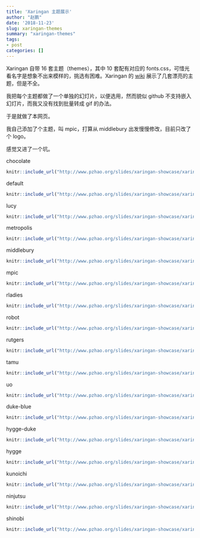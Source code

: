 ```yaml
---
title: 'Xaringan 主题展示'
author: "赵鹏"
date: '2018-11-23'
slug: xaringan-themes
summary: "xaringan-themes"
tags:
- post
categories: []
---
```


Xaringan 自带 16 套主题（themes），其中 10 套配有对应的 fonts.css，可惜光看名字是想象不出来模样的，挑选有困难。Xaringan 的 [wiki](https://github.com/yihui/xaringan/wiki/Themes) 展示了几套漂亮的主题，但是不全。

我把每个主题都做了一个单独的幻灯片，以便选用，然而貌似 github 不支持嵌入幻灯片，而我又没有找到批量转成 gif 的办法。

于是就做了本网页。

我自己添加了个主题，叫 mpic，打算从 middlebury 出发慢慢修改，目前只改了个 logo。

感觉又进了一个坑。


chocolate

```r
knitr::include_url("http://www.pzhao.org/slides/xaringan-showcase/xaringan-theme-chocolate/xaringan-theme-chocolate")
```

default

```r
knitr::include_url("http://www.pzhao.org/slides/xaringan-showcase/xaringan-theme-default/xaringan-theme-default")
```

lucy

```r
knitr::include_url("http://www.pzhao.org/slides/xaringan-showcase/xaringan-theme-lucy/xaringan-theme-lucy")
```

metropolis

```r
knitr::include_url("http://www.pzhao.org/slides/xaringan-showcase/xaringan-theme-metropolis/xaringan-theme-metropolis")
```

middlebury

```r
knitr::include_url("http://www.pzhao.org/slides/xaringan-showcase/xaringan-theme-middlebury/xaringan-theme-middlebury")
```

mpic

```r
knitr::include_url("http://www.pzhao.org/slides/xaringan-showcase/xaringan-theme-mpic/xaringan-theme-mpic")
```

rladies

```r
knitr::include_url("http://www.pzhao.org/slides/xaringan-showcase/xaringan-theme-rladies/xaringan-theme-rladies")
```

robot

```r
knitr::include_url("http://www.pzhao.org/slides/xaringan-showcase/xaringan-theme-robot/xaringan-theme-robot")
```

rutgers

```r
knitr::include_url("http://www.pzhao.org/slides/xaringan-showcase/xaringan-theme-rutgers/xaringan-theme-rutgers")
```

tamu

```r
knitr::include_url("http://www.pzhao.org/slides/xaringan-showcase/xaringan-theme-tamu/xaringan-theme-tamu")
```

uo

```r
knitr::include_url("http://www.pzhao.org/slides/xaringan-showcase/xaringan-theme-uo/xaringan-theme-uo")
```

duke-blue

```r
knitr::include_url("http://www.pzhao.org/slides/xaringan-showcase/xaringan-theme-duke-blue/xaringan-theme-duke-blue")
```

hygge-duke

```r
knitr::include_url("http://www.pzhao.org/slides/xaringan-showcase/xaringan-theme-hygge-duke/xaringan-theme-hygge-duke")
```

hygge

```r
knitr::include_url("http://www.pzhao.org/slides/xaringan-showcase/xaringan-theme-hygge/xaringan-theme-hygge")
```

kunoichi

```r
knitr::include_url("http://www.pzhao.org/slides/xaringan-showcase/xaringan-theme-kunoichi/xaringan-theme-kunoichi")
```

ninjutsu

```r
knitr::include_url("http://www.pzhao.org/slides/xaringan-showcase/xaringan-theme-ninjutsu/xaringan-theme-ninjutsu")
```

shinobi

```r
knitr::include_url("http://www.pzhao.org/slides/xaringan-showcase/xaringan-theme-shinobi/xaringan-theme-shinobi")
```
